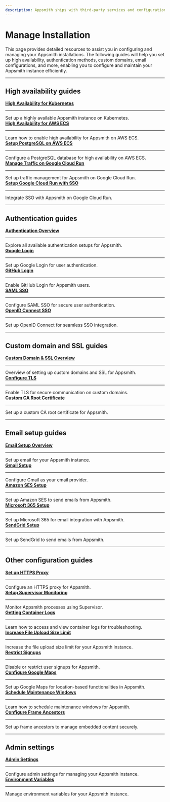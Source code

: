 ```yaml
---
description: Appsmith ships with third-party services and configurations that enhance the app-building experience. This page provides comprehensive guides to set up authentication, custom domains, email configurations, and more.
---
```

# Manage Installation  

This page provides detailed resources to assist you in configuring and managing your Appsmith installations. The following guides will help you set up high availability, authentication methods, custom domains, email configurations, and more, enabling you to configure and maintain your Appsmith instance efficiently.

---

## High availability guides  

<div className="containerGridSampleApp">

   <!-- First Row -->
   <div className="containerColumnSampleApp columnGrid column-one">
       <div className="containerCol">
           <a href="/getting-started/setup/installation-guides/kubernetes/configure-high-availability"><strong>High Availability for Kubernetes</strong></a>
       </div>
       <hr/>
       <div className="containerDescription">Set up a highly available Appsmith instance on Kubernetes.</div>
   </div>

   <div className="containerColumnSampleApp columnGrid column-two">
       <div className="containerCol">
           <a href="/getting-started/setup/installation-guides/aws-ecs/set-up-high-availability"><strong>High Availability for AWS ECS</strong></a>
       </div>
       <hr/>
       <div className="containerDescription">Learn how to enable high availability for Appsmith on AWS ECS.</div>
   </div>

   <div className="containerColumnSampleApp columnGrid column-three">
       <div className="containerCol">
           <a href="/getting-started/setup/installation-guides/aws-ecs/setup-postgresql-aws-ecs"><strong>Setup PostgreSQL on AWS ECS</strong></a>
       </div>
       <hr/>
       <div className="containerDescription">Configure a PostgreSQL database for high availability on AWS ECS.</div>
   </div>

</div>

<div className="containerGridSampleApp">

   <!-- Second Row -->
   <div className="containerColumnSampleApp columnGrid column-one">
       <div className="containerCol">
           <a href="/getting-started/setup/installation-guides/google-cloud-run/manage-traffic"><strong>Manage Traffic on Google Cloud Run</strong></a>
       </div>
       <hr/>
       <div className="containerDescription">Set up traffic management for Appsmith on Google Cloud Run.</div>
   </div>

   <div className="containerColumnSampleApp columnGrid column-two">
       <div className="containerCol">
           <a href="/getting-started/setup/installation-guides/google-cloud-run/setup-to-integrate-sso"><strong>Setup Google Cloud Run with SSO</strong></a>
       </div>
       <hr/>
       <div className="containerDescription">Integrate SSO with Appsmith on Google Cloud Run.</div>
   </div>

   <div className="columnGrid column-three" style={{margin: "10px"}}></div>

</div>

---

## Authentication guides  

<div className="containerGridSampleApp">

   <!-- First Row -->
   <div className="containerColumnSampleApp columnGrid column-one">
       <div className="containerCol">
           <a href="/getting-started/setup/instance-configuration/authentication"><strong>Authentication Overview</strong></a>
       </div>
       <hr/>
       <div className="containerDescription">Explore all available authentication setups for Appsmith.</div>
   </div>

   <div className="containerColumnSampleApp columnGrid column-two">
       <div className="containerCol">
           <a href="/getting-started/setup/instance-configuration/authentication/google-login"><strong>Google Login</strong></a>
       </div>
       <hr/>
       <div className="containerDescription">Set up Google Login for user authentication.</div>
   </div>

   <div className="containerColumnSampleApp columnGrid column-three">
       <div className="containerCol">
           <a href="/getting-started/setup/instance-configuration/authentication/github-login"><strong>GitHub Login</strong></a>
       </div>
       <hr/>
       <div className="containerDescription">Enable GitHub Login for Appsmith users.</div>
   </div>

</div>

<div className="containerGridSampleApp">

   <!-- Second Row -->
   <div className="containerColumnSampleApp columnGrid column-one">
       <div className="containerCol">
           <a href="/getting-started/setup/instance-configuration/authentication/saml-sso"><strong>SAML SSO</strong></a>
       </div>
       <hr/>
       <div className="containerDescription">Configure SAML SSO for secure user authentication.</div>
   </div>

   <div className="containerColumnSampleApp columnGrid column-two">
       <div className="containerCol">
           <a href="/getting-started/setup/instance-configuration/authentication/openid-connect-oidc"><strong>OpenID Connect SSO</strong></a>
       </div>
       <hr/>
       <div className="containerDescription">Set up OpenID Connect for seamless SSO integration.</div>
   </div>

   <div className="columnGrid column-three" style={{margin: "10px"}}></div>

</div>

---

## Custom domain and SSL guides  

<div className="containerGridSampleApp">

   <!-- First Row -->
   <div className="containerColumnSampleApp columnGrid column-one">
       <div className="containerCol">
           <a href="/getting-started/setup/instance-configuration/custom-domain"><strong>Custom Domain & SSL Overview</strong></a>
       </div>
       <hr/>
       <div className="containerDescription">Overview of setting up custom domains and SSL for Appsmith.</div>
   </div>

   <div className="containerColumnSampleApp columnGrid column-two">
       <div className="containerCol">
           <a href="/getting-started/setup/instance-configuration/custom-domain/configure-tls"><strong>Configure TLS</strong></a>
       </div>
       <hr/>
       <div className="containerDescription">Enable TLS for secure communication on custom domains.</div>
   </div>

   <div className="containerColumnSampleApp columnGrid column-three">
       <div className="containerCol">
           <a href="/getting-started/setup/instance-configuration/custom-domain/custom-ca-root-certificate"><strong>Custom CA Root Certificate</strong></a>
       </div>
       <hr/>
       <div className="containerDescription">Set up a custom CA root certificate for Appsmith.</div>
   </div>

</div>

---

## Email setup guides  

<div className="containerGridSampleApp">

   <!-- First Row -->
   <div className="containerColumnSampleApp columnGrid column-one">
       <div className="containerCol">
           <a href="/getting-started/setup/instance-configuration/email"><strong>Email Setup Overview</strong></a>
       </div>
       <hr/>
       <div className="containerDescription">Set up email for your Appsmith instance.</div>
   </div>

   <div className="containerColumnSampleApp columnGrid column-two">
       <div className="containerCol">
           <a href="/getting-started/setup/instance-configuration/email/gmail"><strong>Gmail Setup</strong></a>
       </div>
       <hr/>
       <div className="containerDescription">Configure Gmail as your email provider.</div>
   </div>

   <div className="containerColumnSampleApp columnGrid column-three">
       <div className="containerCol">
           <a href="/getting-started/setup/instance-configuration/email/amazon-ses"><strong>Amazon SES Setup</strong></a>
       </div>
       <hr/>
       <div className="containerDescription">Set up Amazon SES to send emails from Appsmith.</div>
   </div>

</div>

<div className="containerGridSampleApp">

   <!-- Second Row -->
   <div className="containerColumnSampleApp columnGrid column-one">
       <div className="containerCol">
           <a href="/getting-started/setup/instance-configuration/email/microsoft-365"><strong>Microsoft 365 Setup</strong></a>
       </div>
       <hr/>
       <div className="containerDescription">Set up Microsoft 365 for email integration with Appsmith.</div>
   </div>

   <div className="containerColumnSampleApp columnGrid column-two">
       <div className="containerCol">
           <a href="/getting-started/setup/instance-configuration/email/sendgrid"><strong>SendGrid Setup</strong></a>
       </div>
       <hr/>
       <div className="containerDescription">Set up SendGrid to send emails from Appsmith.</div>
   </div>

   <div className="columnGrid column-three" style={{margin: "10px"}}></div>

</div>

---

## Other configuration guides  

<div className="containerGridSampleApp">

   <!-- First Row -->
   <div className="containerColumnSampleApp columnGrid column-one">
       <div className="containerCol">
           <a href="/getting-started/setup/instance-configuration/http-proxy"><strong>Set up HTTPS Proxy</strong></a>
       </div>
       <hr/>
       <div className="containerDescription">Configure an HTTPS proxy for Appsmith.</div>
   </div>

   <div className="containerColumnSampleApp columnGrid column-two">
       <div className="containerCol">
           <a href="/getting-started/setup/instance-management/supervisor"><strong>Setup Supervisor Monitoring</strong></a>
       </div>
              <hr/>
       <div className="containerDescription">Monitor Appsmith processes using Supervisor.</div>
   </div>

   <div className="containerColumnSampleApp columnGrid column-three">
       <div className="containerCol">
           <a href="/getting-started/setup/instance-management/how-to-get-container-logs"><strong>Getting Container Logs</strong></a>
       </div>
       <hr/>
       <div className="containerDescription">Learn how to access and view container logs for troubleshooting.</div>
   </div>

</div>

<div className="containerGridSampleApp">

   <!-- Second Row -->
   <div className="containerColumnSampleApp columnGrid column-one">
       <div className="containerCol">
           <a href="/getting-started/setup/instance-configuration/file-size-limit"><strong>Increase File Upload Size Limit</strong></a>
       </div>
       <hr/>
       <div className="containerDescription">Increase the file upload size limit for your Appsmith instance.</div>
   </div>

   <div className="containerColumnSampleApp columnGrid column-two">
       <div className="containerCol">
           <a href="/getting-started/setup/instance-configuration/disable-user-signup"><strong>Restrict Signups</strong></a>
       </div>
       <hr/>
       <div className="containerDescription">Disable or restrict user signups for Appsmith.</div>
   </div>

   <div className="containerColumnSampleApp columnGrid column-three">
       <div className="containerCol">
           <a href="/getting-started/setup/instance-configuration/google-maps"><strong>Configure Google Maps</strong></a>
       </div>
       <hr/>
       <div className="containerDescription">Set up Google Maps for location-based functionalities in Appsmith.</div>
   </div>

</div>

<div className="containerGridSampleApp">

   <!-- Third Row -->
   <div className="containerColumnSampleApp columnGrid column-one">
       <div className="containerCol">
           <a href="/getting-started/setup/instance-management/maintenance-window"><strong>Schedule Maintenance Windows</strong></a>
       </div>
       <hr/>
       <div className="containerDescription">Learn how to schedule maintenance windows for Appsmith.</div>
   </div>

   <div className="containerColumnSampleApp columnGrid column-two">
       <div className="containerCol">
           <a href="/getting-started/setup/instance-configuration/frame-ancestors"><strong>Configure Frame Ancestors</strong></a>
       </div>
       <hr/>
       <div className="containerDescription">Set up frame ancestors to manage embedded content securely.</div>
   </div>

   <div className="columnGrid column-three" style={{margin: "10px"}}></div>

</div>

---

## Admin settings  

<div className="containerGridSampleApp">

   <!-- First Row -->
   <div className="containerColumnSampleApp columnGrid column-one">
       <div className="containerCol">
           <a href="/getting-started/setup/instance-configuration/admin-settings"><strong>Admin Settings</strong></a>
       </div>
       <hr/>
       <div className="containerDescription">Configure admin settings for managing your Appsmith instance.</div>
   </div>

   <div className="containerColumnSampleApp columnGrid column-two">
       <div className="containerCol">
           <a href="/getting-started/setup/environment-variables"><strong>Environment Variables</strong></a>
       </div>
       <hr/>
       <div className="containerDescription">Manage environment variables for your Appsmith instance.</div>
   </div>

   <div className="columnGrid column-three" style={{margin: "10px"}}></div>

</div>